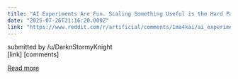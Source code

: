 ```yaml
---
title: "AI Experiments Are Fun. Scaling Something Useful is the Hard Part"
date: "2025-07-26T21:16:20.000Z"
link: "https://www.reddit.com/r/artificial/comments/1ma4kai/ai_experiments_are_fun_scaling_something_useful/"
---
```


submitted by    /u/DarknStormyKnight  
 [link]   [comments]

[Read more](https://www.reddit.com/r/artificial/comments/1ma4kai/ai_experiments_are_fun_scaling_something_useful/)
